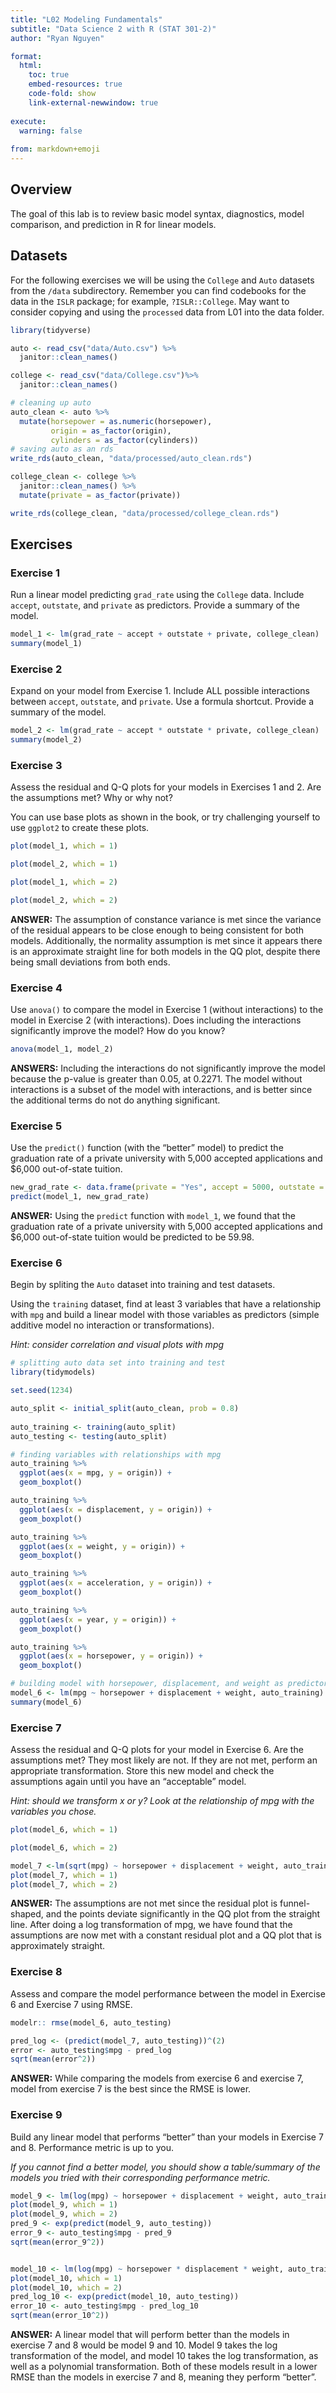 ```yaml
---
title: "L02 Modeling Fundamentals"
subtitle: "Data Science 2 with R (STAT 301-2)"
author: "Ryan Nguyen"

format:
  html:
    toc: true
    embed-resources: true
    code-fold: show
    link-external-newwindow: true
    
execute:
  warning: false
  
from: markdown+emoji  
---
```



## Overview

The goal of this lab is to review basic model syntax, diagnostics, model comparison, and prediction in R for linear models.

## Datasets

For the following exercises we will be using the `College` and `Auto` datasets from the `/data` subdirectory. Remember you can find codebooks for the data in the `ISLR` package; for example, `?ISLR::College`. May want to consider copying and using the `processed` data from L01 into the data folder.

```r
library(tidyverse)

auto <- read_csv("data/Auto.csv") %>% 
  janitor::clean_names()

college <- read_csv("data/College.csv")%>% 
  janitor::clean_names()

# cleaning up auto
auto_clean <- auto %>% 
  mutate(horsepower = as.numeric(horsepower), 
         origin = as_factor(origin),
         cylinders = as_factor(cylinders))
# saving auto as an rds
write_rds(auto_clean, "data/processed/auto_clean.rds")

college_clean <- college %>% 
  janitor::clean_names() %>% 
  mutate(private = as_factor(private))

write_rds(college_clean, "data/processed/college_clean.rds")
```


## Exercises

### Exercise 1

Run a linear model predicting `grad_rate` using the `College` data. Include `accept`, `outstate`, and `private` as predictors. Provide a summary of the model.

```r
model_1 <- lm(grad_rate ~ accept + outstate + private, college_clean)
summary(model_1)
```

### Exercise 2

Expand on your model from Exercise 1. Include ALL possible interactions between `accept`, `outstate`, and `private`. Use a formula shortcut. Provide a summary of the model.

```r
model_2 <- lm(grad_rate ~ accept * outstate * private, college_clean)
summary(model_2)
```


### Exercise 3

Assess the residual and Q-Q plots for your models in Exercises 1 and 2. Are the assumptions met? Why or why not?

You can use base plots as shown in the book, or try challenging yourself to use `ggplot2` to create these plots.

```r
plot(model_1, which = 1)

plot(model_2, which = 1)

plot(model_1, which = 2)

plot(model_2, which = 2)
```

**ANSWER:** The assumption of constance variance is met since the variance of the residual appears to be close enough to being consistent for both models. Additionally, the normality assumption is met since it appears there is an approximate straight line for both models in the QQ plot, despite there being small deviations from both ends. 

### Exercise 4

Use `anova()` to compare the model in Exercise 1 (without interactions) to the model in Exercise 2 (with interactions). Does including the interactions significantly improve the model? How do you know?

```r
anova(model_1, model_2)
```
**ANSWERS:** Including the interactions do not significantly improve the model because the p-value is greater than 0.05, at 0.2271. The model without interactions is a subset of the model with interactions, and is better since the additional terms do not do anything significant. 

### Exercise 5

Use the `predict()` function (with the "better" model) to predict the graduation rate of a private university with 5,000 accepted applications and \$6,000 out-of-state tuition.
```r
new_grad_rate <- data.frame(private = "Yes", accept = 5000, outstate = 6000)
predict(model_1, new_grad_rate)
```

**ANSWER:** Using the `predict` function with `model_1`, we found that the graduation rate of a private university with 5,000 accepted applications and \$6,000 out-of-state tuition would be predicted to be 59.98.

### Exercise 6

Begin by spliting the `Auto` dataset into training and test datasets.

Using the `training` dataset, find at least 3 variables that have a relationship with `mpg` and build a linear model with those variables as predictors (simple additive model no interaction or transformations).

*Hint: consider correlation and visual plots with mpg*

```r
# splitting auto data set into training and test
library(tidymodels)

set.seed(1234)

auto_split <- initial_split(auto_clean, prob = 0.8)
  
auto_training <- training(auto_split)
auto_testing <- testing(auto_split)

```

```r
# finding variables with relationships with mpg
auto_training %>%
  ggplot(aes(x = mpg, y = origin)) +
  geom_boxplot()

auto_training %>%
  ggplot(aes(x = displacement, y = origin)) +
  geom_boxplot()

auto_training %>%
  ggplot(aes(x = weight, y = origin)) +
  geom_boxplot()

auto_training %>%
  ggplot(aes(x = acceleration, y = origin)) +
  geom_boxplot()

auto_training %>%
  ggplot(aes(x = year, y = origin)) +
  geom_boxplot()

auto_training %>%
  ggplot(aes(x = horsepower, y = origin)) +
  geom_boxplot()
```

```r
# building model with horsepower, displacement, and weight as predictors
model_6 <- lm(mpg ~ horsepower + displacement + weight, auto_training)
summary(model_6)
```


### Exercise 7

Assess the residual and Q-Q plots for your model in Exercise 6. Are the assumptions met? They most likely are not. If they are not met, perform an appropriate transformation. Store this new model and check the assumptions again until you have an "acceptable" model.

*Hint: should we transform x or y? Look at the relationship of mpg with the variables you chose.*

```r
plot(model_6, which = 1)

plot(model_6, which = 2)

model_7 <-lm(sqrt(mpg) ~ horsepower + displacement + weight, auto_training)
plot(model_7, which = 1)
plot(model_7, which = 2)
```
**ANSWER:** The assumptions are not met since the residual plot is funnel-shaped, and the points deviate significantly in the QQ plot from the straight line. After doing a log transformation of mpg, we have found that the assumptions are now met with a constant residual 
plot and a QQ plot that is approximately straight.

### Exercise 8

Assess and compare the model performance between the model in Exercise 6 and Exercise 7 using RMSE.

```r
modelr:: rmse(model_6, auto_testing)

pred_log <- (predict(model_7, auto_testing))^(2)
error <- auto_testing$mpg - pred_log
sqrt(mean(error^2))
```

**ANSWER:** While comparing the models from exercise 6 and exercise 7, model from exercise 7 is the best since the RMSE is lower. 

### Exercise 9

Build any linear model that performs "better" than your models in Exercise 7 and 8. Performance metric is up to you.

*If you cannot find a better model, you should show a table/summary of the models you tried with their corresponding performance metric.*

```r
model_9 <- lm(log(mpg) ~ horsepower + displacement + weight, auto_training)
plot(model_9, which = 1)
plot(model_9, which = 2)
pred_9 <- exp(predict(model_9, auto_testing))
error_9 <- auto_testing$mpg - pred_9
sqrt(mean(error_9^2))


model_10 <- lm(log(mpg) ~ horsepower * displacement * weight, auto_training)
plot(model_10, which = 1)
plot(model_10, which = 2)
pred_log_10 <- exp(predict(model_10, auto_testing))
error_10 <- auto_testing$mpg - pred_log_10
sqrt(mean(error_10^2))
```
**ANSWER:** A linear model that will perform better than the models in exercise 7 and 8 would be model 9 and 10. Model 9 takes the log transformation of the model, and model 10 takes the log transformation, as well as a polynomial transformation. Both of these models result in a lower RMSE than the models in exercise 7 and 8, meaning they perform "better". 
